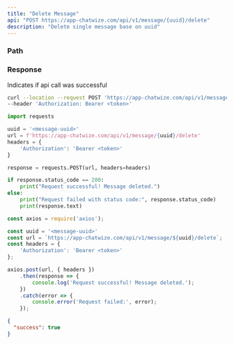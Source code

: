 ```yaml
---
title: "Delete Message"
api: "POST https://app-chatwize.com/api/v1/message/{uuid}/delete"
description: "Delete single message base on uuid"
---
```


### Path

<ParamField path="uuid" type="string" required/>

### Response

<ResponseField name="success" type="boolean">
  Indicates if api call was successful
</ResponseField>


<RequestExample>

```bash Curl
curl --location --request POST 'https://app-chatwize.com/api/v1/message/{uuid}/delete' \
--header 'Authorization: Bearer <token>'
```

```py Python
import requests

uuid = '<message-uuid>'
url = f'https://app-chatwize.com/api/v1/message/{uuid}/delete'
headers = {
    'Authorization': 'Bearer <token>'
}

response = requests.POST(url, headers=headers)

if response.status_code == 200:
    print("Request successful! Message deleted.")
else:
    print("Request failed with status code:", response.status_code)
    print(response.text)
```

```ts JavaScript
const axios = require('axios');

const uuid = '<message-uuid>'
const url = `https://app-chatwize.com/api/v1/message/${uuid}/delete`;
const headers = {
    'Authorization': 'Bearer <token>'
};

axios.post(url, { headers })
    .then(response => {
        console.log('Request successful! Message deleted.');
    })
    .catch(error => {
        console.error('Request failed:', error);
    });
```

</RequestExample>

<ResponseExample>

```json Response
{
  "success": true
}

```

</ResponseExample>
